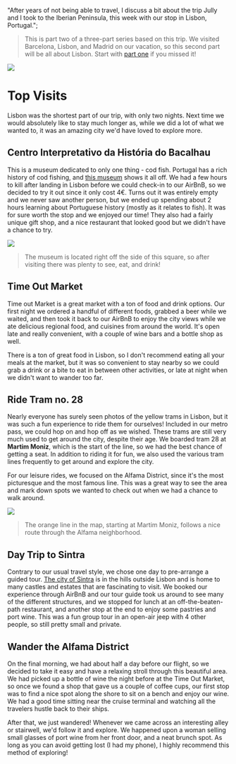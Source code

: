   "After years of not being able to travel, I discuss a bit about the trip Jully and I took to the Iberian Peninsula, this week with our stop in Lisbon, Portugal.";

> This is part two of a three-part series based on this trip. We visited Barcelona, Lisbon, and Madrid on our vacation, so this second part will be all about Lisbon. Start with [part one](https://keegandonley.com/blog/trip-to-europe-part-i-barcelona "Trip to Europe Part 1") if you missed it!

![](lisbon-post:image-1.png)

# Top Visits

Lisbon was the shortest part of our trip, with only two nights. Next time we would absolutely like to stay much longer as, while we did a lot of what we wanted to, it was an amazing city we'd have loved to explore more.

## Centro Interpretativo da História do Bacalhau

This is a museum dedicated to only one thing - cod fish. Portugal has a rich history of cod fishing, and [this museum](https://historiabacalhau.pt/en/home "Bacalhau") shows it all off. We had a few hours to kill after landing in Lisbon before we could check-in to our AirBnB, so we decided to try it out since it only cost 4€. Turns out it was entirely empty and we never saw another person, but we ended up spending about 2 hours learning about Portuguese history (mostly as it relates to fish). It was for sure worth the stop and we enjoyed our time! They also had a fairly unique gift shop, and a nice restaurant that looked good but we didn't have a chance to try.

![](lisbon-post:image-2.png)

> The museum is located right off the side of this square, so after visiting there was plenty to see, eat, and drink!

## Time Out Market

Time out Market is a great market with a ton of food and drink options. Our first night we ordered a handful of different foods, grabbed a beer while we waited, and then took it back to our AirBnB to enjoy the city views while we ate delicious regional food, and cuisines from around the world. It's open late and really convenient, with a couple of wine bars and a bottle shop as well.

There is a ton of great food in Lisbon, so I don't recommend eating all your meals at the market, but it was so convenient to stay nearby so we could grab a drink or a bite to eat in between other activities, or late at night when we didn't want to wander too far.

## Ride Tram no. 28

Nearly everyone has surely seen photos of the yellow trams in Lisbon, but it was such a fun experience to ride them for ourselves! Included in our metro pass, we could hop on and hop off as we wished. These trams are still very much used to get around the city, despite their age. We boarded tram 28 at **Martim Moniz**, which is the start of the line, so we had the best chance of getting a seat. In addition to riding it for fun, we also used the various tram lines frequently to get around and explore the city.

For our leisure rides, we focused on the Alfama District, since it's the most picturesque and the most famous line. This was a great way to see the area and mark down spots we wanted to check out when we had a chance to walk around.

![](lisbon-post:image-3.png)

> The orange line in the map, starting at Martim Moniz, follows a nice route through the Alfama neighborhood.

## Day Trip to Sintra

Contrary to our usual travel style, we chose one day to pre-arrange a guided tour. [The city of Sintra](https://www.sintra-portugal.com/index.html "Sintra") is in the hills outside Lisbon and is home to many castles and estates that are fascinating to visit. We booked our experience through AirBnB and our tour guide took us around to see many of the different structures, and we stopped for lunch at an off-the-beaten-path restaurant, and another stop at the end to enjoy some pastries and port wine. This was a fun group tour in an open-air jeep with 4 other people, so still pretty small and private.

## Wander the Alfama District

On the final morning, we had about half a day before our flight, so we decided to take it easy and have a relaxing stroll through this beautiful area. We had picked up a bottle of wine the night before at the Time Out Market, so once we found a shop that gave us a couple of coffee cups, our first stop was to find a nice spot along the shore to sit on a bench and enjoy our wine. We had a good time sitting near the cruise terminal and watching all the travelers hustle back to their ships.

After that, we just wandered! Whenever we came across an interesting alley or stairwell, we'd follow it and explore. We happened upon a woman selling small glasses of port wine from her front door, and a neat brunch spot. As long as you can avoid getting lost (I had my phone), I highly recommend this method of exploring!
